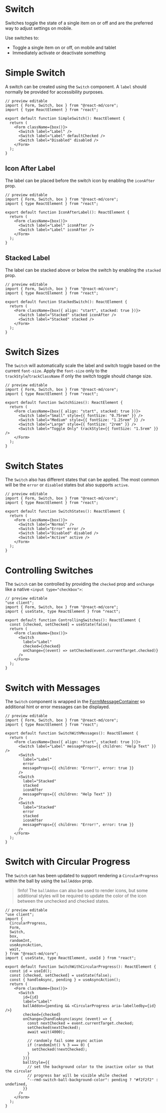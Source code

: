 # Switch

Switches toggle the state of a single item on or off and are the preferred way to adjust settings on mobile.

Use switches to:

- Toggle a single item on or off, on mobile and tablet
- Immediately activate or deactivate something

# Simple Switch

A switch can be created using the `Switch` component. A `label` should normally be provided
for accessibility purposes.

```tsx
// preview editable
import { Form, Switch, box } from "@react-md/core";
import { type ReactElement } from "react";

export default function SimpleSwitch(): ReactElement {
  return (
    <Form className={box()}>
      <Switch label="Label" />
      <Switch label="Label" defaultChecked />
      <Switch label="Disabled" disabled />
    </Form>
  );
}

```


## Icon After Label

The label can be placed before the switch icon by enabling the `iconAfter` prop.

```tsx
// preview editable
import { Form, Switch, box } from "@react-md/core";
import { type ReactElement } from "react";

export default function IconAfterLabel(): ReactElement {
  return (
    <Form className={box()}>
      <Switch label="Label" iconAfter />
      <Switch label="Label" iconAfter />
    </Form>
  );
}

```


## Stacked Label

The label can be stacked above or below the switch by enabling the `stacked` prop.

```tsx
// preview editable
import { Form, Switch, box } from "@react-md/core";
import { type ReactElement } from "react";

export default function StackedSwitch(): ReactElement {
  return (
    <Form className={box({ align: "start", stacked: true })}>
      <Switch label="Stacked" stacked iconAfter />
      <Switch label="Stacked" stacked />
    </Form>
  );
}

```


# Switch Sizes

The `Switch` will automatically scale the label and switch toggle based on the
current `font-size`. Apply the `font-size` only to the
`trackStyle`/`trackClassName` if only the switch toggle should change size.

```tsx
// preview editable
import { Form, Switch, box } from "@react-md/core";
import { type ReactElement } from "react";

export default function SwitchSizes(): ReactElement {
  return (
    <Form className={box({ align: "start", stacked: true })}>
      <Switch label="Small" style={{ fontSize: "0.75rem" }} />
      <Switch label="Medium" style={{ fontSize: "1.25rem" }} />
      <Switch label="Large" style={{ fontSize: "2rem" }} />
      <Switch label="Toggle Only" trackStyle={{ fontSize: "1.5rem" }} />
    </Form>
  );
}

```


# Switch States

The `Switch` also has different states that can be applied. The most common will
be the `error` or `disabled` states but also supports `active`.

```tsx
// preview editable
import { Form, Switch, box } from "@react-md/core";
import { type ReactElement } from "react";

export default function SwitchStates(): ReactElement {
  return (
    <Form className={box()}>
      <Switch label="Normal" />
      <Switch label="Error" error />
      <Switch label="Disabled" disabled />
      <Switch label="Active" active />
    </Form>
  );
}

```


# Controlling Switches

The `Switch` can be controlled by providing the `checked` prop and `onChange`
like a native `<input type="checkbox">`:

```tsx
// preview editable
"use client";
import { Form, Switch, box } from "@react-md/core";
import { useState, type ReactElement } from "react";

export default function ControllingSwitches(): ReactElement {
  const [checked, setChecked] = useState(false);
  return (
    <Form className={box()}>
      <Switch
        label="Label"
        checked={checked}
        onChange={(event) => setChecked(event.currentTarget.checked)}
      />
    </Form>
  );
}

```


# Switch with Messages

The `Switch` component is wrapped in the
[FormMessageContainer](/components/form-message#form-message-container) so additional
hint or error messages can be displayed.

```tsx
// preview editable
import { Form, Switch, box } from "@react-md/core";
import { type ReactElement } from "react";

export default function SwitchWithMessages(): ReactElement {
  return (
    <Form className={box({ align: "start", stacked: true })}>
      <Switch label="Label" messageProps={{ children: "Help Text" }} />
      <Switch
        label="Label"
        error
        messageProps={{ children: "Error!", error: true }}
      />
      <Switch
        label="Stacked"
        stacked
        iconAfter
        messageProps={{ children: "Help Text" }}
      />
      <Switch
        label="Stacked"
        error
        stacked
        iconAfter
        messageProps={{ children: "Error!", error: true }}
      />
    </Form>
  );
}

```


# Switch with Circular Progress

The `Switch` can has been updated to support rendering a `CircularProgress`
within the ball by using the `ballAddon` prop.

> !Info! The `ballAddon` can also be used to render icons, but some additional
> styles will be required to update the color of the icon between the unchecked
> and checked states.

```tsx
// preview editable
"use client";
import {
  CircularProgress,
  Form,
  Switch,
  box,
  randomInt,
  useAsyncAction,
  wait,
} from "@react-md/core";
import { useState, type ReactElement, useId } from "react";

export default function SwitchWithCircularProgress(): ReactElement {
  const id = useId();
  const [checked, setChecked] = useState(false);
  const { handleAsync, pending } = useAsyncAction();
  return (
    <Form className={box()}>
      <Switch
        id={id}
        label="Label"
        ballAddon={pending && <CircularProgress aria-labelledby={id} />}
        checked={checked}
        onChange={handleAsync(async (event) => {
          const nextChecked = event.currentTarget.checked;
          setChecked(nextChecked);
          await wait(4000);

          // randomly fail some async action
          if (randomInt() % 3 === 0) {
            setChecked(!nextChecked);
          }
        })}
        ballStyle={{
          // set the background color to the inactive color so that the circular
          // progress bar will be visible while checked
          "--rmd-switch-ball-background-color": pending ? "#f2f2f2" : undefined,
        }}
      />
    </Form>
  );
}

```

